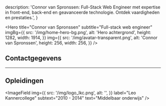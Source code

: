 
  description:
    'Connor van Spronssen: Full-Stack Web Engineer met expertise in front-end, back-end en geavanceerde technologie. Ontdek vaardigheden en prestaties.',
}

<Hero
  title="Connor van Spronssen"
  subtitle="Full-stack web engineer"
  imgBg={{
    src: '/img/home-hero-bg.png',
    alt: 'Hero achtergrond',
    height: 1282,
    width: 1914,
  }}
  img={{
    src: '/img/avatar-transparent.png',
    alt: 'Connor van Spronssen',
    height: 256,
    width: 256,
  }}
/>

<ContentContainer>

## Contactgegevens

<div className="grid grid-cols-2 gap-4 max-md:grid-cols-1">
  <Field label="E-mail" value="info@dobefu.com" />
  <Field label="Geboortedatum" value="18 september 1997" />
</div>

---

## Opleidingen

<div className="grid grid-cols-2 gap-4 max-md:grid-cols-1">
  <ImageField
    img={{
      src: '/img/logo_glu.png',
      alt: '',
    }}
    label="Grafisch Lyceum Utrecht"
    subtext="2015 - 2019"
    text="Game Developer"
  />
  
  <ImageField
    img={{
      src: '/img/logo_lkc.png',
      alt: '',
    }}
    label="Leo Kannercollege"
    subtext="2010 - 2014"
    text="Middelbaar onderwijs"
  />
</div>
</ContentContainer>
